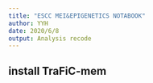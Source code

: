 ```yaml
---
title: "ESCC MEI&EPIGENETICS NOTABOOK"
author: YYH
date: 2020/6/8
output: Analysis recode
---
```

## install TraFiC-mem

